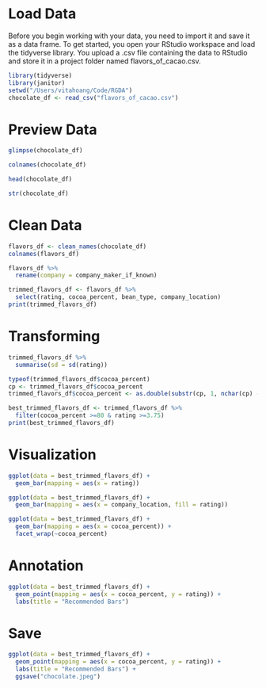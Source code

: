 # Load Data

Before you begin working with your data, you need to import it and save it as a data frame. To get started, you open your RStudio workspace and load the tidyverse library. You upload a .csv file containing the data to RStudio and store it in a project folder named flavors_of_cacao.csv.

```r
library(tidyverse)
library(janitor)
setwd("/Users/vitahoang/Code/RGDA")
chocolate_df <- read_csv("flavors_of_cacao.csv")
```

# Preview Data

```r
glimpse(chocolate_df)
```
```r
colnames(chocolate_df)
```
```r
head(chocolate_df)
```
```r
str(chocolate_df)
```
# Clean Data
```r
flavors_df <- clean_names(chocolate_df)
colnames(flavors_df)
```

```r
flavors_df %>% 
  rename(company = company_maker_if_known)
```
```r
trimmed_flavors_df <- flavors_df %>% 
  select(rating, cocoa_percent, bean_type, company_location)
print(trimmed_flavors_df)
```

# Transforming
```r
trimmed_flavors_df %>% 
  summarise(sd = sd(rating))

```

```r
typeof(trimmed_flavors_df$cocoa_percent)
cp <- trimmed_flavors_df$cocoa_percent
trimmed_flavors_df$cocoa_percent <- as.double(substr(cp, 1, nchar(cp) - 1))
```
```r
best_trimmed_flavors_df <- trimmed_flavors_df %>%
  filter(cocoa_percent >=80 & rating >=3.75)
print(best_trimmed_flavors_df)
```

# Visualization
```r
ggplot(data = best_trimmed_flavors_df) +
  geom_bar(mapping = aes(x = rating))
```
```r
ggplot(data = best_trimmed_flavors_df) +
  geom_bar(mapping = aes(x = company_location, fill = rating))
```

```r
ggplot(data = best_trimmed_flavors_df) +
  geom_bar(mapping = aes(x = cocoa_percent)) +
  facet_wrap(~cocoa_percent)

```

# Annotation
```r
ggplot(data = best_trimmed_flavors_df) +
  geom_point(mapping = aes(x = cocoa_percent, y = rating)) +
  labs(title = "Recommended Bars")

```
# Save
```r
ggplot(data = best_trimmed_flavors_df) +
  geom_point(mapping = aes(x = cocoa_percent, y = rating)) +
  labs(title = "Recommended Bars") +
  ggsave("chocolate.jpeg")
```
